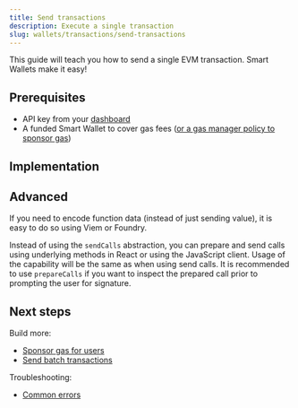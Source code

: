 ```yaml
---
title: Send transactions
description: Execute a single transaction
slug: wallets/transactions/send-transactions
---
```


This guide will teach you how to send a single EVM transaction. Smart Wallets make it easy!

## Prerequisites

- API key from your [dashboard](https://dashboard.alchemy.com/apps)
- A funded Smart Wallet to cover gas fees ([or a gas manager policy to sponsor gas](/wallets/transactions/sponsor-gas))

## Implementation

<Tabs>
  <Tab title="React" language="react">
    <Markdown src="react.mdx" />
  </Tab>
  <Tab title="JavaScript" language="typescript">
    <Markdown src="client.mdx" />
  </Tab>
  <Tab title="API" language="bash">
    <Markdown src="api.mdx" />
  </Tab>
</Tabs>

## Advanced

<Accordion title="Encoding function data">

If you need to encode function data (instead of just sending value), it is easy to do so using Viem or Foundry.

<Tabs>
  <Tab title="React" language="react">
    <Markdown src="encoding-function-data/react.mdx" />
  </Tab>
  <Tab title="JavaScript" language="typescript">
    <Markdown src="encoding-function-data/client.mdx" />
  </Tab>
  <Tab title="API" language="bash">
    <Markdown src="encoding-function-data/api.mdx" />
  </Tab>
</Tabs>

</Accordion>

<Accordion title="Usage with prepare calls">

Instead of using the `sendCalls` abstraction, you can prepare and send calls using underlying methods in React or using the JavaScript client. Usage of the capability will be the same as when using send calls. It is recommended to use `prepareCalls` if you want to inspect the prepared call prior to prompting the user for signature.

<Tabs>
  <Tab title="React" language="react">
    <Markdown src="prepare-calls/react.mdx" />
  </Tab>
  <Tab title="JavaScript" language="typescript">
    <Markdown src="prepare-calls/client.mdx" />
  </Tab>
</Tabs>

</Accordion>

## Next steps

Build more:

- [Sponsor gas for users](/wallets/transactions/sponsor-gas)
- [Send batch transactions](/wallets/transactions/send-batch-transactions)

Troubleshooting:

- [Common errors](/wallets/resources/faqs#common-errors)
